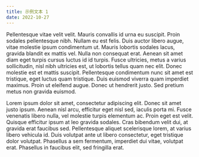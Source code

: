 ```yaml
---
title: 示例文本 1
date: 2022-10-27
---
```


Pellentesque vitae velit velit. Mauris convallis id urna eu suscipit. Proin sodales
pellentesque nibh. Nullam eu est felis. Duis auctor libero augue, vitae molestie
ipsum condimentum ut. Mauris lobortis sodales lacus, gravida blandit ex mattis vel.
Nulla non consequat erat. Aenean sit amet diam eget turpis cursus luctus id id
turpis. Fusce ultricies, metus a varius sollicitudin, nisl nibh ultricies est, ut
lobortis tellus quam nec elit. Donec molestie est et mattis suscipit. Pellentesque
condimentum nunc sit amet est tristique, eget luctus quam tristique. Duis euismod
viverra quam imperdiet maximus. Proin ut eleifend augue. Donec ut hendrerit justo.
Sed pretium metus non gravida euismod.

Lorem ipsum dolor sit amet, consectetur adipiscing elit. Donec sit amet justo ipsum.
Aenean nisl arcu, efficitur eget nisl sed, iaculis porta mi. Fusce venenatis libero
nulla, vel molestie turpis elementum ac. Proin eget est velit. Quisque efficitur
ipsum at leo gravida sodales. Cras bibendum velit dui, at gravida erat faucibus sed.
Pellentesque aliquet scelerisque lorem, at varius libero vehicula id. Duis volutpat
ante ut libero consectetur, eget tristique dolor volutpat. Phasellus a sem
fermentum, imperdiet dui vitae, volutpat erat. Phasellus in faucibus elit, sed
fringilla erat.

